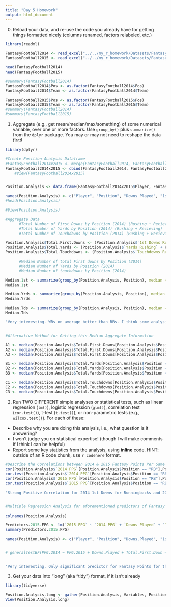 ```yaml
---
title: "Day 5 Homework"
output: html_document
---
```


0.  Reload your data, and re-use the code you already have for getting things formatted nicely (columns renamed, factors relabeled, etc.)

```r
library(readxl)

FantasyFootball2014 <- read_excel("../../my_r_homework/Datasets/Fantasy Football 2014.xlsx", skip = 2)
FantasyFootball2015 <- read_excel("../../my_r_homework/Datasets/Fantasy Football 2015.xlsx", skip = 2)

head(FantasyFootball2014)
head(FantasyFootball2015)

#summary(FantasyFootball2014)
FantasyFootball2014$Pos <- as.factor(FantasyFootball2014$Pos)
FantasyFootball2014$Team <- as.factor(FantasyFootball2014$Team)

FantasyFootball2015$Pos <- as.factor(FantasyFootball2015$Pos)
FantasyFootball2015$Team <- as.factor(FantasyFootball2015$Team)
#summary(FantasyFootball2014)
#summary(FantasyFootball2015)
```

1. Aggregate (e.g., get mean/median/max/something) of some numerical variable, over one or more factors.  Use `group_by()` plus `summarize()` from the `dplyr` package. You may or may not need to reshape the data first!

```r
library(dplyr)

#Create Position Analysis Dataframe
#FantasyFootball2014x2015 <- merge(FantasyFootball2014, FantasyFootball2015, by = "Player")
FantasyFootball2014x2015 <- cbind(FantasyFootball2014, FantasyFootball2015)
    #View(FantasyFootball2014x2015)


Position.Analysis <- data.frame(FantasyFootball2014x2015$Player, FantasyFootball2014x2015$Pos, FantasyFootball2014x2015$DP, FantasyFootball2014x2015$`1st`, FantasyFootball2014x2015$Yds, FantasyFootball2014x2015$TD, FantasyFootball2014x2015$`1st__1`,FantasyFootball2014x2015$Yds__1, FantasyFootball2014x2015$TD__1, FantasyFootball2014$PPG, FantasyFootball2015$PPG)

names(Position.Analysis) <- c("Player", "Position", "Downs Played", "1st Downs Rushing", "Yards Rushing", "Touchdowns Rushing", "1st Downs Recieving", "Yards Recieving", "Touchdowns Recieving", "2014 PPG", "2015 PPG")
#head(Position.Analysis)

#View(Position.Analysis)

#Aggregate Data
      #Total Number of First Downs by Position (2014) (Rushing + Recieving)
      #Total Number of Yards by Position (2014) (Rushing + Recieving)
      #Total Number of Touchdowns by Position (2014) (Rushing + Recieving)

Position.Analysis$Total.First.Downs <- (Position.Analysis$`1st Downs Rushing` + Position.Analysis$`1st Downs Recieving`)
Position.Analysis$Total.Yards <- (Position.Analysis$`Yards Rushing` + Position.Analysis$`Yards Recieving`)
Position.Analysis$Total.Touchdowns <- (Position.Analysis$`Touchdowns Rushing` + Position.Analysis$`Touchdowns Recieving`)

      #Median Number of total First downs by Position (2014)
      #Median Number of Yards by Position (2014)
      #Median Number of touchdowns by Position (2014)

Median.1st <- summarize(group_by(Position.Analysis, Position), median = median(Total.First.Downs))
Median.1st

Median.Yrds <- summarize(group_by(Position.Analysis, Position), median = median(Total.Yards))
Median.Yrds

Median.Tds <- summarize(group_by(Position.Analysis, Position), median = median(Total.Touchdowns))
Median.Tds

"Very interesting. WRs on average better than RBs. I think some analysis looking at position scarcity is needed here. Perhaps the top echelon RBs are worth significantly more due to this scarcity. Recievers may be distributed more together or higher on average indicating less scarcity. Therefore, draft RBs early... Recievers you can wait."


#Alternative Method for Getting this Median Aggregate Information

A1 <- median(Position.Analysis$Total.First.Downs[Position.Analysis$Position == "RB"])
A2 <- median(Position.Analysis$Total.First.Downs[Position.Analysis$Position == "WR"])
A3 <- median(Position.Analysis$Total.First.Downs[Position.Analysis$Position == "TE"])

B1 <- median(Position.Analysis$Total.Yards[Position.Analysis$Position == "RB"])
B2 <- median(Position.Analysis$Total.Yards[Position.Analysis$Position == "WR"])
B3 <- median(Position.Analysis$Total.Yards[Position.Analysis$Position == "TE"])

C1 <- median(Position.Analysis$Total.Touchdowns[Position.Analysis$Position == "RB"])
C2 <- median(Position.Analysis$Total.Touchdowns[Position.Analysis$Position == "WR"])
C3 <- median(Position.Analysis$Total.Touchdowns[Position.Analysis$Position == "TE"])

```

2. Run TWO DIFFERENT simple analyses or statistical tests, such as linear regression (`lm()`), logistic regression (`glm()`), correlation test (`cor.test()`), t-test (`t.test()`), or non-parametric tests (e.g., `wilcox.test()`).  For each of these:
  - Describe why you are doing this analysis, i.e., what question is it answering?
  - I won't judge you on statistical expertise!  (though I will make comments if I think I can be helpful)
  - Report some key statistics from the analysis, using **inline** code. HINT: outside of an R code chunk, use `r codehere` format.
  
```r

#Describe the Correlations between 2014 & 2015 Fantasy Points Per Game and 1st Downs for Runningbacks. Are these correlations significant?
cor(Position.Analysis$`2014 PPG`[Position.Analysis$Position == "RB"],Position.Analysis$Total.First.Downs[Position.Analysis$Position == "RB"] )
cor.test(Position.Analysis$`2014 PPG`[Position.Analysis$Position == "RB"],Position.Analysis$Total.First.Downs[Position.Analysis$Position == "RB"] )
cor(Position.Analysis$`2015 PPG`[Position.Analysis$Position == "RB"],Position.Analysis$Total.First.Downs[Position.Analysis$Position == "RB"] )
cor.test(Position.Analysis$`2015 PPG`[Position.Analysis$Position == "RB"],Position.Analysis$Total.First.Downs[Position.Analysis$Position == "RB"] )

"Strong Positive Correlation for 2014 1st Downs for Runningbacks and 2014 Fantasy Points. Weak Correlation for 2014 1st Downs for Runningacks and 2015 Fantasy Points"


#Multiple Regression Analysis for aforementioned predictors of Fantasy Points per Game 2015
  
colnames(Position.Analysis)

Predictors.2015.FPG <- lm(`2015 PPG` ~ `2014 PPG` + `Downs Played` + `Total.First.Downs` + `Total.Yards` + `Total.Touchdowns`, data = Position.Analysis)
summary(Predictors.2015.FPG)

names(Position.Analysis) <- c("Player", "Position", "Downs.Played", "1st.Downs.Rushing", "Yards.Rushing", "Touchdowns.Rushing", "1st.Downs Recieving", "Yards.Recieving", "Touchdowns.Recieving", "PPG.2014", "PPG.2015" )


# generalTestBF(PPG.2014 ~ PPG.2015 + Downs.Played + Total.First.Down + Total.Yards + Total.Touchdowns, data = Position.Analysis)


"Very interesting. Only significant predictor for Fantasy Points for the upcoming 2015 season is Fantasy Points from 2014 Season. I assume this is the case however because of multicollinearity between the predictors. Need to transform this data in future analyses."               
```

3. Get your data into "long" (aka "tidy") format, if it isn't already

```r
library(tidyverse)

Position.Analysis.long <- gather(Position.Analysis, Variables, Position, `Downs Played`:`Median.TDs`)
View(Position.Analysis.long)
```


